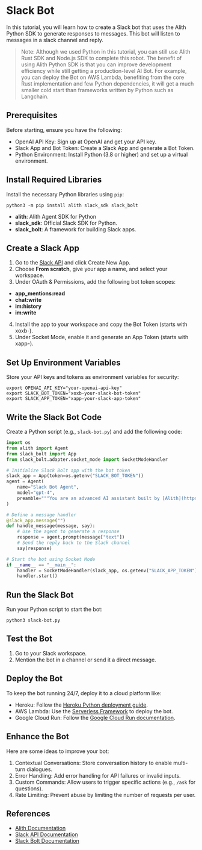 
# Slack Bot

In this tutorial, you will learn how to create a Slack bot that uses
the Alith Python SDK to generate responses to messages. This bot will
listen to messages in a slack channel and reply.

> Note: Although we used Python in this tutorial, you can still use
> Alith Rust SDK and Node.js SDK to complete this robot. The benefit
> of using Alith Python SDK is that you can improve development
> efficiency while still getting a production-level AI Bot.
> For example, you can deploy the Bot on AWS Lambda, benefiting
> from the core Rust implementation and few Python dependencies,
> it will get a much smaller cold start than frameworks written by
> Python such as Langchain.

## Prerequisites

Before starting, ensure you have the following:

- OpenAI API Key: Sign up at OpenAI and get your API key.
- Slack App and Bot Token: Create a Slack App and generate a Bot Token.
- Python Environment: Install Python (3.8 or higher) and set up a virtual environment.

<Steps>

## Install Required Libraries

Install the necessary Python libraries using `pip`:

```shell
python3 -m pip install alith slack_sdk slack_bolt
```

- **alith**: Alith Agent SDK for Python
- **slack_sdk**: Official Slack SDK for Python.
- **slack_bolt**: A framework for building Slack apps.

## Create a Slack App

1. Go to the [Slack API](https://api.slack.com/apps) and click Create New App.
2. Choose **From scratch**, give your app a name, and select your workspace.
3. Under OAuth & Permissions, add the following bot token scopes:

- **app_mentions:read**
- **chat:write**
- **im:history**
- **im:write**

4. Install the app to your workspace and copy the Bot Token (starts with xoxb-).
5. Under Socket Mode, enable it and generate an App Token (starts with xapp-).

## Set Up Environment Variables

Store your API keys and tokens as environment variables for security:

```shell
export OPENAI_API_KEY="your-openai-api-key"
export SLACK_BOT_TOKEN="xoxb-your-slack-bot-token"
export SLACK_APP_TOKEN="xapp-your-slack-app-token"
```

## Write the Slack Bot Code

Create a Python script (e.g., `slack-bot.py`) and add the following code:

```python
import os
from alith import Agent
from slack_bolt import App
from slack_bolt.adapter.socket_mode import SocketModeHandler

# Initialize Slack Bolt app with the bot token
slack_app = App(token=os.getenv("SLACK_BOT_TOKEN"))
agent = Agent(
    name="Slack Bot Agent",
    model="gpt-4",
    preamble="""You are an advanced AI assistant built by [Alith](https://github.com/0xLazAI/alith).""",
)

# Define a message handler
@slack_app.message("")
def handle_message(message, say):
    # Use the agent to generate a response
    response = agent.prompt(message["text"])
    # Send the reply back to the Slack channel
    say(response)

# Start the bot using Socket Mode
if __name__ == "__main__":
    handler = SocketModeHandler(slack_app, os.getenv("SLACK_APP_TOKEN"))
    handler.start()
```

## Run the Slack Bot

Run your Python script to start the bot:

```shell
python3 slack-bot.py
```

## Test the Bot

1. Go to your Slack workspace.
2. Mention the bot in a channel or send it a direct message.

## Deploy the Bot

To keep the bot running 24/7, deploy it to a cloud platform like:

- Heroku: Follow the [Heroku Python deployment guide](https://devcenter.heroku.com/articles/getting-started-with-python).
- AWS Lambda: Use the [Serverless Framework](https://www.serverless.com/) to deploy the bot.
- Google Cloud Run: Follow the [Google Cloud Run documentation](https://cloud.google.com/run/docs/quickstarts/build-and-deploy).

## Enhance the Bot

Here are some ideas to improve your bot:

1. Contextual Conversations: Store conversation history to enable multi-turn dialogues.
2. Error Handling: Add error handling for API failures or invalid inputs.
3. Custom Commands: Allow users to trigger specific actions (e.g., `/ask` for questions).
4. Rate Limiting: Prevent abuse by limiting the number of requests per user.

</Steps>

## References

- [Alith Documentation](https://alith.lazai.network/docs)
- [Slack API Documentation](https://api.slack.com/)
- [Slack Bolt Documentation](https://slack.dev/bolt-python/tutorial/getting-started)
